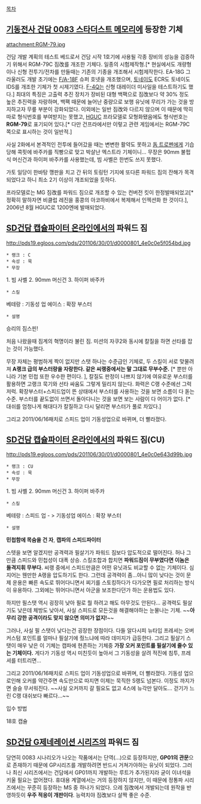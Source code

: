 [[목차]]

== [[기동전사 건담 0083 스타더스트 메모리]]에 등장한 기체 ==
attachment:RGM-79.jpg

건담 개발 계획의 테스트 베드로서 건담 시작 1호기에 사용될 각종 장비의 성능을 검증하기 위해서 RGM-79C 짐改를 개조한 기체다. 일종의 시험제작형.[* 현실에서도 개량형이나 신형 전투기/전차를 만들때는 기존의 기종을 개조해서 시험제작한다. EA-18G 그라울러도 개발 초기에는 [[F/A-18]]F 슈퍼 호넷을 개조했으며, [[토네이도]] ECR도 토네이도 IDS를 개조한 기체가 첫 시제기였다. [[F-4]]Q는 신형 대레이더 미사일을 테스트하기도 했다.] 최대의 특징은 고출력 추진 장치가 장비된 대형 백팩으로 짐改보다 약 30% 정도 높은 추진력을 자랑하며, 백팩 때문에 늘어난 중량으로 보행 유닛에 무리가 가는 것을 방지하고자 무릎 부분이 강화되었다. 이외에는 일반 짐改와 다르지 않으며 이 때문에 딱히 따로 형식번호를 부여받지는 못했고, [[HGUC]] 프라모델로 모형화됐음에도 형식번호는 '''RGM-79'''로 표기되어 있다.[* 다만 건프라에서만 이렇고 관련 게임에서는 RGM-79C 쪽으로 표시하는 것이 일반적.]

사실 2화에서 본격적인 전투에 들어갔을 때는 변변한 활약도 못하고 [[돔 트로펜]]에게 기습당해 콕핏에 바주카를 직빵으로 맞고 박살난 엑스트라 기체이니... 무장은 90mm 불펍식 머신건과 하이퍼 바주카를 사용했는데, 빔 사벨은 한번도 쓰지 못했다.

가토 일당이 한바탕 깽판을 치고 간 뒤의 토링턴 기지에 또다른 파워드 짐의 잔해가 목격되었다고 하니 최소 2기 이상이 개조되었을 듯하다.

프라모델로는 MG 짐改를 파워드 짐으로 개조할 수 있는 컨버전 킷이 한정발매되었고[* 정확히 말하자면 비클럽 레진을 홍콩의 아코하비에서 복제해서 인젝션화 한 것이다.], 2006년 8월 HGUC로 1200엔에 발매되었다.
== [[SD건담 캡슐파이터 온라인]]에서의 파워드 짐 ==

http://pds19.egloos.com/pds/201106/30/01/d0000801_4e0c0e5f054bd.jpg

 * 랭크 : C
 * 속성 : 묵
 * 무장
1. 빔 사벨
2. 90mm 머신건
3. 하이퍼 바주카

 * 스킬
베테랑 : 기동성 업
에이스 : 확장 부스터

 * 설명

승리의 짐스핀!

처음 나왔을때 짐계의 혁명이라 불린 짐. 미션의 자쿠2와 동시에 칼질을 하면 선타를 잡는 것이 가능했다.

무장 자체는 평범하게 짝이 없지만 스탯 하나는 수준급인 기체로, 두 스킬이 서로 맞물려져 '''A랭크 급의 부스터량을 자랑한다. 같은 씨랭중에서는 말 그대로 무부수준.''' [* 뿐만 아니라 기본 민첩 또한 우수한 편이다. ], 칼질도 판정이 나쁘지 않기에 여유로운 부스터를 활용하면 고랭크 묵기와 선타 싸움도 그렇게 밀리지 않는다. 화력은 C랭 수준에선 그럭저럭. 확장부스터+스피드업이 뜬 상태에서 부스터를 사용하는 것을 보면 소름이 다 돋는 수준. 부스터를 끝도없이 쓰면서 돌아다니는 것을 보면 보는 사람이 다 어이가 없다. [* 대쉬를 엄청나게 해대다가 칼질하고 다시 달리면 부스터가 풀로 차있다.]

그리고 2011/06/16패치로 스피드 업이 기동성업으로 바뀌며, 더 빨라졌다.

== [[SD건담 캡슐파이터 온라인]]에서의 파워드 짐(CU) ==
http://pds19.egloos.com/pds/201106/30/01/d0000801_4e0c0e643d99b.jpg

 * 랭크 : CU
 * 속성 : 묵
 * 무장
1. 빔 사벨
2. 90mm 머신건
3. 하이퍼 바주카
 * 스킬
베테랑 : 스피드 업 - > 기동성업
에이스 : 확장 부스터
 * 설명

'''민첩함에 목숨을 건 자''', '''캡파의 스피드파이터'''

스텟을 보면 알겠지만 공격력과 필살기가 파워드 짐보다 압도적으로 떨어진다. 허나 그만큼 스피드와 민첩성이 대폭 상승. 스킬조합과 합치면 '''파워드짐이 무부였다면 이놈은 돌격지휘 무부다.''' 씨랭 중에서 스피드만큼은 어떤 유닛과도 비교할 수 없는 기체이다. 심지어는 웬만한 A랭을 압도하기도 한다. 그런데 공격력이 좀...아니 많이 낮다는 것이 문제 운용은 빠른 속도로 뛰어다니면서 찌기를 스토킹하다가 다가오면 필로 처리하는 방식이 유용하다. 그외에는 뛰어다니면서 아군을 보조한다던가 하는 운용법도 있다.

하지만 필스탯 역시 굉장히 낮아 필로 뭘 하려고 해도 아무것도 안된다... 공격력도 필살기도 낮은데 체방도 낮아서, 사실 스피드로 모든것을 해결해야하는 눈물나는 기체. ~~'''아무리 강한 공격이라도 맞지 않으면 의미가 없지!'''~~

그러나, 사실 필 스탯이 낮다는건 굉장한 장점이다. 다들 알다시피 뉴타입 프레셔는 오버커스텀 포인트를 얼마나 필살기에 줬느냐에 따라 데미지가 급등한다. 그리고 필살기 스탯이 매우 낮은 이 기체는 캡파에 현존하는 기체중 '''가장 오커 포인트를 필살기에 줄수 있는 기체이다.''' 게다가 기동성 역시 미친듯이 높아서 그 기동성을 살려 적진에 침투, 프레셔를 터트리면...

그리고 2011/06/16패치로 스피드 업이 기동성업으로 바뀌며, 더 빨라졌다.
기동성 업으로인해 오커를 약간주면 속도만으로 따지면 이제는 묵직한 S랭도 넘본다.
이정도 까지가면 슬슬 무서워진다.
~~사실 오커까지 갈 필요도 없고 4스에 뉴각만 달아도... 걷기가 느린 C랭 대쉬보다 빠르다...~~

입수 방법

18호 캡슐

== [[SD건담 G제네레이션 시리즈]]의 파워드 짐 ==
당연히 0083 시나리오가 나오는 작품에서는 단역(...)으로 등장하지만, '''GP01의 관문'''으로 존재하기 때문에 GP시리즈를 개발하려면 반드시 거쳐가야하는 유닛이 되었다. 그러나 최신 시리즈에서는 건담에서 GP01까지 개발하는 루트가 추가된지라 굳이 이녀석을 키울 필요는 없어졌다. 휴대용 계열에서는 거의 등장하지 않지만, 이 때문에 정통파 시리즈에서는 꾸준히 등장하는 MS 중 하나가 되었다. 으레 짐改에서 개발되는데 원작을 반영하듯이 '''우주 적응이 개판이다'''. 능력치야 짐改보다 살짝 좋은 수준.
